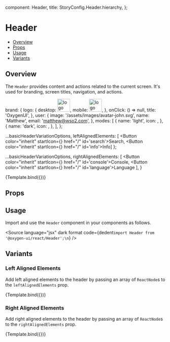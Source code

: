 
  component: Header,
  title: StoryConfig.Header.hierarchy,
};

<Meta title={meta.title} component={meta.component} />


# Header

- [Overview](#overview)
- [Props](#props)
- [Usage](#usage)
- [Variants](#variants)

## Overview

The `Header` provides content and actions related to the current screen. It's used for branding, screen titles,
navigation, and actions.

  brand: {
    logo: {
      desktop: <img src="/assets/images/oxygen-ui-logo-mini.svg" alt="logo" height="40" />,
      mobile: <img src="/assets/images/oxygen-ui-logo-mini.svg" alt="logo" height="40" />,
    },
    onClick: () => null,
    title: 'OxygenUI',
  },
  user: {
    image: '/assets/images/avatar-john.svg',
    name: 'Matthew',
    email: 'matthew@wso2.com',
  },
  modes: [
    {
      name: 'light',
      icon: <SunIcon />,
    },
    {
      name: 'dark',
      icon: <CrescentBrightIcon />,
    },
  ],
};

  ...basicHeaderVariationOptions,
  leftAlignedElements: [
    <Button color="inherit" startIcon={<MagnifyingGlassIcon />} href="/" id='search'>Search</Button>,
    <Button color="inherit" startIcon={<CommentLinesIcon />} href="/" id='info'>Info</Button>]
};

  ...basicHeaderVariationOptions,
  rightAlignedElements: [
    <Button color="inherit" startIcon={<GearIcon />} href="/" id='console'>Console</Button>,
    <Button color="inherit" startIcon={<LanguageIcon />} href="/" id='language'>Language</Button>
  ],
}

<Canvas>
  <Story
    name="Overview"
    parameters={withDesign('Header', 'Overview', {})}
    args={basicHeaderVariationOptions}
  >
    {Template.bind({})}
  </Story>
</Canvas>

## Props

<ArgsTable story="Overview" />

## Usage

Import and use the `Header` component in your components as follows.

<Source
  language="jsx"
  dark
  format
  code={dedent`import Header from '@oxygen-ui/react/Header';\n`}
/>

## Variants

### Left Aligned Elements

Add left aligned elements to the header by passing an array of `ReactNode`s to the `leftAlignedElements` prop.

<Canvas>
  <Story
    name="Left Aligned Elements"
    args={leftAlignedElementsVariationOptions}
  >
    {Template.bind({})}
  </Story>
</Canvas>

### Right Aligned Elements

Add right aligned elements to the header by passing an array of `ReactNode`s to the `rightAlignedElements` prop.

<Canvas>
  <Story
    name="Right Aligned Elements"
    args={rightAlignedElementsVariationOptions}
  >
    {Template.bind({})}
  </Story>
</Canvas>
